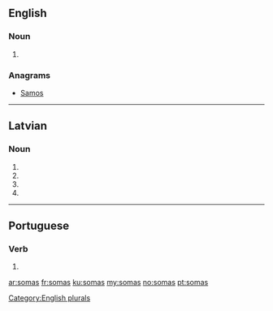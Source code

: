 {{also|somās}}
==English==

===Noun===
{{head|en}}

# {{plural of|soma}}

===Anagrams===
* [[Samos#English|Samos]]

[[Category:English plurals]]

----

==Latvian==

===Noun===
{{head|lv|noun form|g=f}}

# {{lv-inflection of|soma|gen|s}}
# {{lv-inflection of|soma|nom|p}}
# {{lv-inflection of|soma|voc|p}}
# {{lv-inflection of|soma|acc|p}}

----

==Portuguese==

===Verb===
{{pt-verb-form|somar}}

# {{pt-verb form of|somar|ar|indicative|present|singular|second}}

[[ar:somas]]
[[fr:somas]]
[[ku:somas]]
[[my:somas]]
[[no:somas]]
[[pt:somas]]